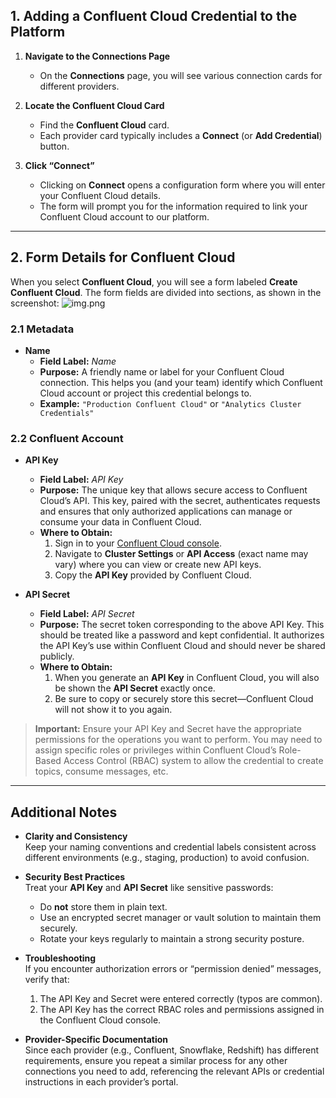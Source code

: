 ## 1. Adding a Confluent Cloud Credential to the Platform

1. **Navigate to the Connections Page**  
   - On the **Connections** page, you will see various connection cards for different providers.

2. **Locate the Confluent Cloud Card**  
   - Find the **Confluent Cloud** card.  
   - Each provider card typically includes a **Connect** (or **Add Credential**) button.

3. **Click “Connect”**  
   - Clicking on **Connect** opens a configuration form where you will enter your Confluent Cloud details.  
   - The form will prompt you for the information required to link your Confluent Cloud account to our platform.

---

## 2. Form Details for Confluent Cloud

When you select **Confluent Cloud**, you will see a form labeled **Create Confluent Cloud**. The form fields are divided into sections, as shown in the screenshot:
![img.png](/images/connections/confluent/confluentcloud-create-form.png)


### 2.1 Metadata

- **Name**  
  - **Field Label:** *Name*  
  - **Purpose:** A friendly name or label for your Confluent Cloud connection. This helps you (and your team) identify which Confluent Cloud account or project this credential belongs to.  
  - **Example:** `"Production Confluent Cloud"` or `"Analytics Cluster Credentials"`  

### 2.2 Confluent Account

- **API Key**  
  - **Field Label:** *API Key*  
  - **Purpose:** The unique key that allows secure access to Confluent Cloud’s API. This key, paired with the secret, authenticates requests and ensures that only authorized applications can manage or consume your data in Confluent Cloud.  
  - **Where to Obtain:**  
    1. Sign in to your [Confluent Cloud console](https://confluent.cloud/).  
    2. Navigate to **Cluster Settings** or **API Access** (exact name may vary) where you can view or create new API keys.  
    3. Copy the **API Key** provided by Confluent Cloud.

- **API Secret**  
  - **Field Label:** *API Secret*  
  - **Purpose:** The secret token corresponding to the above API Key. This should be treated like a password and kept confidential. It authorizes the API Key’s use within Confluent Cloud and should never be shared publicly.  
  - **Where to Obtain:**  
    1. When you generate an **API Key** in Confluent Cloud, you will also be shown the **API Secret** exactly once.  
    2. Be sure to copy or securely store this secret—Confluent Cloud will not show it to you again.

> **Important:** Ensure your API Key and Secret have the appropriate permissions for the operations you want to perform. You may need to assign specific roles or privileges within Confluent Cloud’s Role-Based Access Control (RBAC) system to allow the credential to create topics, consume messages, etc.

---

## Additional Notes

- **Clarity and Consistency**  
  Keep your naming conventions and credential labels consistent across different environments (e.g., staging, production) to avoid confusion.

- **Security Best Practices**  
  Treat your **API Key** and **API Secret** like sensitive passwords:
  - Do **not** store them in plain text.
  - Use an encrypted secret manager or vault solution to maintain them securely.  
  - Rotate your keys regularly to maintain a strong security posture.

- **Troubleshooting**  
  If you encounter authorization errors or “permission denied” messages, verify that:
  1. The API Key and Secret were entered correctly (typos are common).  
  2. The API Key has the correct RBAC roles and permissions assigned in the Confluent Cloud console.  

- **Provider-Specific Documentation**  
  Since each provider (e.g., Confluent, Snowflake, Redshift) has different requirements, ensure you repeat a similar process for any other connections you need to add, referencing the relevant APIs or credential instructions in each provider’s portal.
